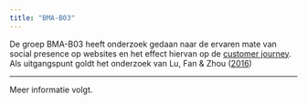 ```yaml
---
title: "BMA-B03"
---
```


De groep BMA-B03 heeft onderzoek gedaan naar de ervaren mate van social presence op websites en het effect hiervan op de [customer journey](https://docs.google.com/presentation/d/e/2PACX-1vQBzc8uAJgimoVFKxKkDkYw2xoeMwXCv7_52r1LWSC1K_2yWTsaDgFRJ5Ma6-3M9TAyMks2qtusCRvi/pub?start=true&loop=true&delayms=5000). Als uitgangspunt goldt het onderzoek van Lu, Fan & Zhou ([2016](https://www.sciencedirect.com/science/article/pii/S0747563215302715))
<hr>

Meer informatie volgt.
